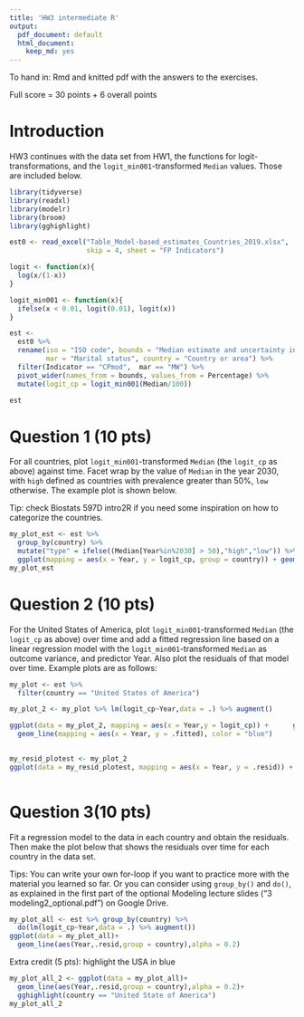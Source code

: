 ---
title: 'HW3 intermediate R'
output:
  pdf_document: default
  html_document:
    keep_md: yes
---
To hand in: Rmd and knitted pdf with the answers to the exercises.

Full score = 30 points + 6 overall points


# Introduction
HW3 continues with the data set from HW1, the functions for logit-transformations, and the `logit_min001`-transformed `Median` values. Those are included below. 

```{r setup, include = TRUE}
library(tidyverse)
library(readxl)
library(modelr)
library(broom)
library(gghighlight)
```

```{r, include = TRUE}
est0 <- read_excel("Table_Model-based_estimates_Countries_2019.xlsx", 
                   skip = 4, sheet = "FP Indicators")

logit <- function(x){
  log(x/(1-x))
}

logit_min001 <- function(x){
  ifelse(x < 0.01, logit(0.01), logit(x))
}

est <- 
  est0 %>%
  rename(iso = "ISO code", bounds = "Median estimate and uncertainty intervals",
         mar = "Marital status", country = "Country or area") %>%
  filter(Indicator == "CPmod",  mar == "MW") %>%
  pivot_wider(names_from = bounds, values_from = Percentage) %>%
  mutate(logit_cp = logit_min001(Median/100))

est
```

# Question 1 (10 pts)
For all countries, plot `logit_min001`-transformed `Median` (the `logit_cp` as above) against time. Facet wrap by the value of `Median` in the year 2030, with `high` defined as countries with prevalence greater than 50\%, `low` otherwise. The example plot is shown below.

Tip: check Biostats 597D intro2R if you need some inspiration on how to categorize the countries.

```{r, include = TRUE}
my_plot_est <- est %>% 
  group_by(country) %>% 
  mutate("type" = ifelse((Median[Year%in%2030] > 50),"high","low")) %>%
  ggplot(mapping = aes(x = Year, y = logit_cp, group = country)) + geom_line() + facet_wrap(~type)
my_plot_est
```

# Question 2 (10 pts)
For the United States of America, plot `logit_min001`-transformed `Median` (the `logit_cp` as above) over time and add a fitted regression line based on a linear regression model with the `logit_min001`-transformed `Median` as outcome variance, and predictor Year. Also plot the residuals of that model over time. Example plots are as follows:

```{r, include = TRUE}
my_plot <- est %>% 
  filter(country == "United States of America")

my_plot_2 <- my_plot %>% lm(logit_cp~Year,data = .) %>% augment()

ggplot(data = my_plot_2, mapping = aes(x = Year,y = logit_cp)) +      geom_point() + ggtitle("United State of America") + 
  geom_line(mapping = aes(x = Year, y = .fitted), color = "blue")
  
```


```{r, include = TRUE}
my_resid_plotest <- my_plot_2 
ggplot(data = my_resid_plotest, mapping = aes(x = Year, y = .resid)) + geom_point() + ggtitle("United State of America") + ylab("Residuals")
  
```


# Question 3(10 pts)
Fit a regression model to the data in each country and obtain the residuals. Then make the plot below that shows the residuals over time for each country in the data set. 

Tips: You can write your own for-loop if you want to practice more with the material you learned so far. Or you can consider using `group_by()` and `do()`, as explained in the first part of the optional Modeling lecture slides ("3 modeling2_optional.pdf") on Google Drive. 


```{r, include = TRUE}
my_plot_all <- est %>% group_by(country) %>% 
  do(lm(logit_cp~Year,data = .) %>% augment())
ggplot(data = my_plot_all)+
  geom_line(aes(Year,.resid,group = country),alpha = 0.2)
```


Extra credit (5 pts): highlight the USA in blue

```{r, include = TRUE}
my_plot_all_2 <- ggplot(data = my_plot_all)+
  geom_line(aes(Year,.resid,group = country),alpha = 0.2)+
  gghighlight(country == "United State of America")
my_plot_all_2
```





